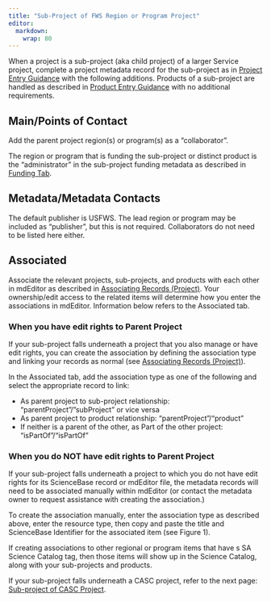 ```yaml
---
title: "Sub-Project of FWS Region or Program Project"
editor: 
  markdown: 
    wrap: 80
---
```


When a project is a sub-project (aka child project) of a larger Service project,
complete a project metadata record for the sub-project as in
[Project Entry Guidance](../project_entry_guidance/overview_project.qmd) 
with the following additions. Products of a sub-project are handled as 
described in [Product Entry Guidance](../product_entry_guidance/overview_project.qmd) 
with no additional requirements.

## Main/Points of Contact

Add the parent project region(s) or program(s) as a “collaborator”.

:::{.callout-info}
The region or program that is funding the
sub-project or distinct product is the “administrator” in the sub-project
funding metadata as described in [Funding Tab](../../project_entry_guidance/funding_tab.qmd). 
:::

## Metadata/Metadata Contacts

The default publisher is USFWS. The lead region or program may be included as
“publisher”, but this is not required. Collaborators do not need to be listed
here either.

## Associated

Associate the relevant projects, sub-projects, and products with each other in
mdEditor as described in 
[Associating Records (Project)](../../project_entry_guidance/associating_records.qmd). 
Your ownership/edit access to the related items will determine how you enter the
associations in mdEditor. Information below refers to the Associated tab.

### When you have edit rights to Parent Project

If your sub-project falls underneath a project that you also manage or have edit
rights, you can create the association by defining the association type and
linking your records as normal (see 
[Associating Records (Project)](../../project_entry_guidance/associating_records.qmd)).

In the Associated tab, add the association type as one of the following and
select the appropriate record to link:

-   As parent project to sub-project relationship: “parentProject”/”subProject”
    or vice versa
-   As parent project to product relationship: “parentProject”/“product”
-   If neither is a parent of the other, as Part of the other project:
    “isPartOf”/“isPartOf”

### When you do NOT have edit rights to Parent Project

If your sub-project falls underneath a project to which you do not have edit
rights for its ScienceBase record or mdEditor file, the metadata records will
need to be associated manually within mdEditor (or contact the metadata owner to
request assistance with creating the association.)

To create the association manually, enter the association type as described
above, enter the resource type, then copy and paste the title and ScienceBase
Identifier for the associated item (see Figure 1).

If creating associations to other regional or program items that have s SA
Science Catalog tag, then those items will show up in the Science Catalog, along
with your sub-projects and products.

:::{.callout-info} 
If your sub-project falls underneath a CASC project, refer to the next page: 
[Sub-project of CASC Project](subproject_of_casc_project.qmd). 
:::
